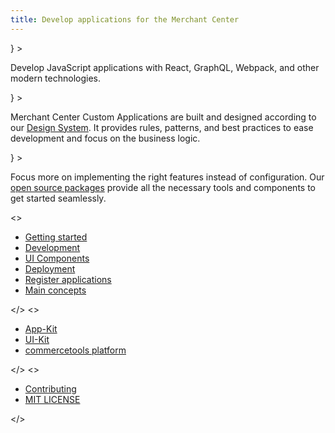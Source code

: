 ```yaml
---
title: Develop applications for the Merchant Center
---
```



<Cards>
  <Card
    title="Built on modern technologies"
    icon={<ScreenCogSvgIcon />}
  >

Develop JavaScript applications with React, GraphQL, Webpack, and other modern technologies.

  </Card>
  <Card
    title="Based on a solid Design System"
    icon={<ScreenDesignToolSvgIcon />}
  >

Merchant Center Custom Applications are built and designed according to our [Design System](https://github.com/commercetools/ui-kit/blob/master/design-system/materials/internals/TOKENS.md). It provides rules, patterns, and best practices to ease development and focus on the business logic.

  </Card>
  <Card
    title="Zero config development tools"
    icon={<ScreenBulbSvgIcon />}
  >

Focus more on implementing the right features instead of configuration. Our [open source packages](/getting-started/tooling) provide all the necessary tools and components to get started seamlessly.

  </Card>
</Cards>

<div style={{ width: '100%', margin: '5rem 0' }}>
  <div style={{ maxWidth: '65%', margin: '0 auto' }}>
    <WebDeveloperSvgIcon width="100%" height="100%" />
  </div>
</div>

<Cards narrow>
  <Card title="Documentation">
<>

- [Getting started](/getting-started/what-is-a-custom-application)
- [Development](/development/folder-structure)
- [UI Components](/components/application-shell)
- [Deployment](/deployment/production-build)
- [Register applications](/register-applications/configuring-a-custom-application)
- [Main concepts](/main-concepts/architecture)

</>
  </Card>
  <Card title="Resources">
<>

- [App-Kit](https://github.com/commercetools/merchant-center-application-kit)
- [UI-Kit](https://github.com/commercetools/ui-kit)
- [commercetools platform](https://docs.commercetools.com)

</>
  </Card>
  <Card title="Application Kit">
<>

- [Contributing](https://github.com/commercetools/merchant-center-application-kit/blob/master/CONTRIBUTING.md)
- [MIT LICENSE](https://github.com/commercetools/merchant-center-application-kit/blob/master/LICENSE)

</>
  </Card>
</Cards>
